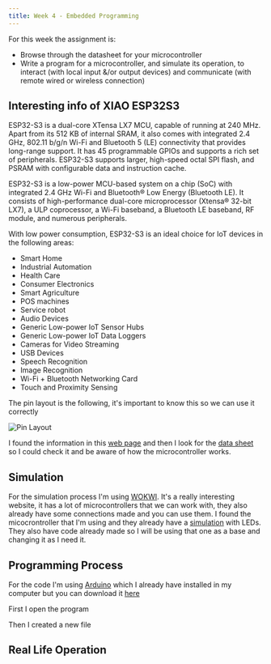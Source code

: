 ```yaml
---
title: Week 4 - Embedded Programming
---
```


For this week the assignment is:
- Browse through the datasheet for your microcontroller
- Write a program for a microcontroller, and simulate its operation, to interact (with local input &/or output devices) and communicate (with remote wired or wireless connection)

## Interesting info of XIAO ESP32S3

ESP32-S3 is a dual-core XTensa LX7 MCU, capable of running at 240 MHz. Apart from its 512 KB of internal SRAM, it also comes with integrated 2.4 GHz, 802.11 b/g/n Wi-Fi and Bluetooth 5 (LE) connectivity that provides long-range support. It has 45 programmable GPIOs and supports a rich set of peripherals. ESP32-S3 supports larger, high-speed octal SPI flash, and PSRAM with configurable data and instruction cache.

ESP32-S3 is a low-power MCU-based system on a chip (SoC) with integrated 2.4 GHz Wi-Fi and Bluetooth®
Low Energy (Bluetooth LE). It consists of high-performance dual-core microprocessor (Xtensa® 32-bit LX7), a
ULP coprocessor, a Wi-Fi baseband, a Bluetooth LE baseband, RF module, and numerous peripherals.

With low power consumption, ESP32-S3 is an ideal choice for IoT devices in the following areas:
- Smart Home
- Industrial Automation
- Health Care
- Consumer Electronics
- Smart Agriculture
- POS machines
- Service robot
- Audio Devices
- Generic Low-power IoT Sensor Hubs
- Generic Low-power IoT Data Loggers
- Cameras for Video Streaming
- USB Devices
- Speech Recognition
- Image Recognition
- Wi-Fi + Bluetooth Networking Card
- Touch and Proximity Sensing

The pin layout is the following, it's important to know this so we can use it correctly

![Pin Layout](./week-04/pin_layout.png)

I found the information in this [web page](https://www.espressif.com/en/products/socs/esp32-s3) and then I look for the [data sheet](https://www.espressif.com/sites/default/files/documentation/esp32-s3_datasheet_en.pdf) so I could check it and be aware of how the microcontroller works.

## Simulation

For the simulation process I'm using [WOKWI](https://wokwi.com/). It's a really interesting website, it has a lot of microcontrollers that we can work with, they also already have some connections made and you can use them. 
I found the micocrontroller that I'm using and they already have a [simulation](https://wokwi.com/projects/411276781876475905) with LEDs. They also have code already made so I will be using that one as a base and changing it as I need it. 

## Programming Process

For the code I'm using [Arduino](https://www.arduino.cc/) which I already have installed in my computer but you can download it [here](https://support.arduino.cc/hc/en-us/articles/360019833020-Download-and-install-Arduino-IDE)

First I open the program 

Then I created a new file


## Real Life Operation

